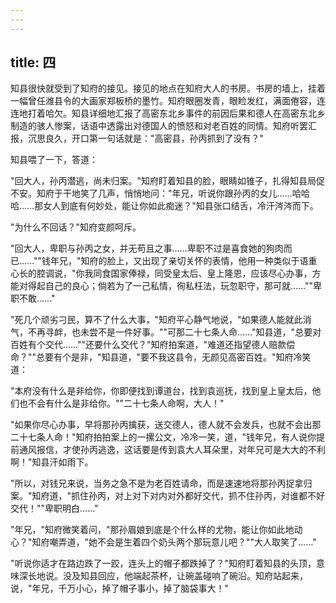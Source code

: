 ```yaml
---
---
---
```

title: 四
---




知县很快就受到了知府的接见。接见的地点在知府大人的书房。书房的墙上，挂着一幅曾任潍县令的大画家郑板桥的墨竹。知府眼圈发青，眼睑发红，满面倦容，连连地打着哈欠。知县详细地汇报了高密东北乡事件的前因后果和德人在高密东北乡制造的骇人惨案，话语中透露出对德国人的愤怒和对老百姓的同情。知府听罢汇报，沉思良久，开口第一句话就是："高密县，孙丙抓到了没有？"

知县喂了一下，答道：

"回大人，孙丙潜逃，尚未归案。"知府盯着知县的脸，眼睛如锥子，扎得知县局促不安。知府于干地笑了几声，悄悄地问："年兄，听说你跟孙丙的女儿……哈哈哈……那女人到底有何妙处，能让你如此痴迷？"知县张口结舌，冷汗涔涔而下。

"为什么不回话？"知府变颜呵斥。

"回大人，卑职与孙丙之女，并无苟且之事……卑职不过是喜食她的狗肉而已……""钱年兄，"知府的脸上，又出现了亲切关怀的表情，他用一种类似于语重心长的腔调说，"你我同食国家俸禄，同受皇太后、皇上隆恩，应该尽心办事，方能对得起自己的良心；倘若为了一己私情，徇私枉法，玩忽职守，那可就……""卑职不敢……"

"死几个顽劣刁民，算不了什么大事，"知府平心静气地说，"如果德人能就此消气，不再寻衅，也未尝不是一件好事。""可那二十七条人命……"知县道，"总要对百姓有个交代……""还要什么交代？"知府拍案道，"难道还指望德人赔款偿命？""总要有个是非，"知县道，"要不我这县令，无颜见高密百姓。"知府冷笑道：

"本府没有什么是非给你，你即便找到谭道台，找到袁巡抚，找到皇上皇太后，他们也不会有什么是非给你。""二十七条人命啊，大人！"

"如果你尽心办事，早将那孙丙擒获，送交德人，德人就不会发兵，也就不会出那二十七条人命！"知府拍拍案上的一摞公文，冷冷一笑，道，"钱年兄，有人说你提前通风报信，才使孙丙逃逸，这话要是传到袁大人耳朵里，对年兄可是大大的不利啊！"知县汗如雨下。

"所以，对钱兄来说，当务之急不是为老百姓请命，而是速速地将那孙丙捉拿归案。"知府道，"抓住孙丙，对上对下对内对外都好交代，抓不住孙丙，对谁都不好交代！""卑职明白……"

"年兄，"知府微笑着问，"那孙眉娘到底是个什么样的尤物，能让你如此地动心？"知府嘲弄道，"她不会是生着四个奶头两个那玩意儿吧？""大人取笑了……"

"听说你适才在路边跌了一跤，连头上的帽子都跌掉了？"知府盯着知县的头顶，意味深长地说。没及知县回应，他端起茶杯，让碗盖碰响了碗沿。知府站起来，说，"年兄，千万小心，掉了帽子事小，掉了脑袋事大！"